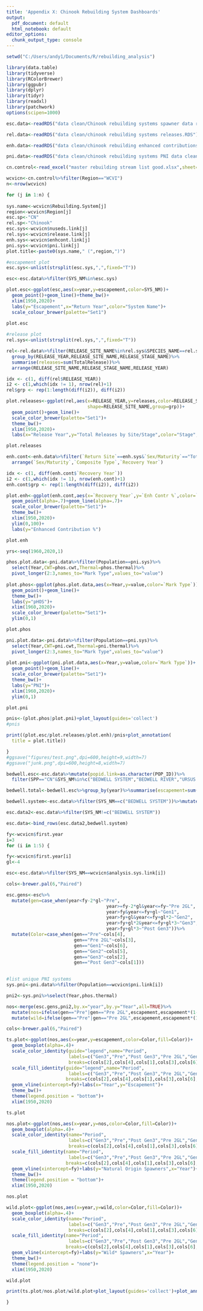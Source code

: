```yaml
---
title: 'Appendix X: Chinook Rebuilding System Dashboards'
output:
  pdf_document: default
  html_notebook: default
editor_options:
  chunk_output_type: console
---
```



```r
setwd("C:/Users/andy1/Documents/R/rebuilding_analysis")

library(data.table)
library(tidyverse)
library(RColorBrewer)
library(ggpubr)
library(dplyr)
library(tidyr)
library(readxl)
library(patchwork)
options(scipen=1000)

```


```r
esc.data<-readRDS("data clean/Chinook rebuilding systems spawner data raw.RDS")

rel.data<-readRDS("data clean/chinook rebuilding systems releases.RDS")

enh.data<-readRDS("data clean/chinook rebuilding enhanced contributions clean.RDS")

pni.data<-readRDS("data clean/chinook rebuilding systems PNI data clean.RDS")

cn.control<-read_excel("master rebuilding stream list good.xlsx",sheet="Chinook")

```

\newpage

```r


wcvicn<-cn.control%>%filter(Region=="WCVI")
n<-nrow(wcvicn)

for (j in 1:n) {
  
sys.name<-wcvicn$Rebuilding.System[j]
region<-wcvicn$Region[j]
esc.sp<-"CN"
rel.sp<-"Chinook"
esc.sys<-wcvicn$nuseds.link[j]
rel.sys<-wcvicn$release.link[j]
enh.sys<-wcvicn$enhcont.link[j]  
pni.sys<-wcvicn$pni.link[j]  
plot.title<-paste0(sys.name," (",region,")")

#escapement plot
esc.sys<-unlist(strsplit(esc.sys,",",fixed="T"))

esc<-esc.data%>%filter(SYS_NM%in%esc.sys)

plot.esc<-ggplot(esc,aes(x=year,y=escapement,color=SYS_NM))+
  geom_point()+geom_line()+theme_bw()+
  xlim(1950,2020)+
  labs(y="Escapement",x="Return Year",color="System Name")+
  scale_colour_brewer(palette="Set1")
  
plot.esc

#release plot
rel.sys<-unlist(strsplit(rel.sys,",",fixed="T"))

rel<-rel.data%>%filter(RELEASE_SITE_NAME%in%rel.sys&SPECIES_NAME==rel.sp)%>%
  group_by(RELEASE_YEAR,RELEASE_SITE_NAME,RELEASE_STAGE_NAME)%>%
  summarise(releases=sum(TotalRelease))%>%
  arrange(RELEASE_SITE_NAME,RELEASE_STAGE_NAME,RELEASE_YEAR)

idx <- c(1, diff(rel$RELEASE_YEAR))
i2 <- c(1,which(idx != 1), nrow(rel)+1)
rel$grp <- rep(1:length(diff(i2)), diff(i2))

plot.releases<-ggplot(rel,aes(x=RELEASE_YEAR,y=releases,color=RELEASE_STAGE_NAME,
                              shape=RELEASE_SITE_NAME,group=grp))+
  geom_point()+geom_line()+
  scale_color_brewer(palette="Set1")+
  theme_bw()+
  xlim(1950,2020)+
  labs(x="Release Year",y="Total Releases by Site/Stage",color="Stage",shape="Site")

plot.releases

enh.cont<-enh.data%>%filter(`Return Site`==enh.sys&`Sex/Maturity`=="Total Adults")%>%
  arrange(`Sex/Maturity`,`Composite Type`,`Recovery Year`)

idx <- c(1, diff(enh.cont$`Recovery Year`))
i2 <- c(1,which(idx != 1), nrow(enh.cont)+1)
enh.cont$grp <- rep(1:length(diff(i2)), diff(i2))

plot.enh<-ggplot(enh.cont,aes(x=`Recovery Year`,y=`Enh Contr %`,color=`Composite Type`))+
  geom_point(alpha=.7)+geom_line(alpha=.7)+
  scale_color_brewer(palette="Set1")+
  theme_bw()+
  xlim(1950,2020)+
  ylim(0,100)+
  labs(y="Enhanced Contribution %")

plot.enh

yrs<-seq(1960,2020,1)

phos.plot.data<-pni.data%>%filter(Population==pni.sys)%>%
  select(Year,CWT=phos.cwt,Thermal=phos.thermal)%>%
  pivot_longer(2:3,names_to="Mark Type",values_to="value")
  
plot.phos<-ggplot(phos.plot.data,aes(x=Year,y=value,color=`Mark Type`))+
  geom_point()+geom_line()+
  theme_bw()+
  labs(y="pHOS")+
  xlim(1960,2020)+
  scale_color_brewer(palette="Set1")+
  ylim(0,1)

plot.phos

pni.plot.data<-pni.data%>%filter(Population==pni.sys)%>%
  select(Year,CWT=pni.cwt,Thermal=pni.thermal)%>%
  pivot_longer(2:3,names_to="Mark Type",values_to="value")
  
plot.pni<-ggplot(pni.plot.data,aes(x=Year,y=value,color=`Mark Type`))+
  geom_point()+geom_line()+
  scale_color_brewer(palette="Set1")+
  theme_bw()+
  labs(y="PNI")+
  xlim(1960,2020)+
  ylim(0,1)

plot.pni

pnis<-(plot.phos|plot.pni)+plot_layout(guides='collect')
#pnis

print((plot.esc/plot.releases/plot.enh)/pnis+plot_annotation(
  title = plot.title))

}
#ggsave("figures/test.png",dpi=600,height=9,width=7)
#ggsave("junk.png",dpi=600,height=8,width=7)

```


```r
bedwell.esc<-esc.data%>%mutate(popid.link=as.character(POP_ID))%>%
  filter(SPP=="CN"&SYS_NM%in%c("BEDWELL SYSTEM","BEDWELL RIVER","URSUS CREEK"))

bedwell.total<-bedwell.esc%>%group_by(year)%>%summarise(escapement=sum(escapement,na.rm=TRUE))%>%mutate_at(c('escapement'), ~na_if(., 0))

bedwell.system<-esc.data%>%filter(SYS_NM==c("BEDWELL SYSTEM"))%>%mutate(escapement=bedwell.total$escapement)

esc.data2<-esc.data%>%filter(SYS_NM!=c("BEDWELL SYSTEM"))

esc.data<-bind_rows(esc.data2,bedwell.system)

```


```r

fy<-wcvicn$first.year
i=3
for (i in 1:5) {

fy<-wcvicn$first.year[i]
gl<-4

esc<-esc.data%>%filter(SYS_NM==wcvicn$analysis.sys.link[i])

cols<-brewer.pal(6,"Paired")

esc.gens<-esc%>%
  mutate(gen=case_when(year<fy-2*gl~"Pre",
                                     year>=fy-2*gl&year<=fy~"Pre 2GL",
                                     year>fy&year<=fy+gl~"Gen1",
                                     year>fy+gl&year<=fy+gl*2~"Gen2",
                                     year>fy+gl*2&year<=fy+gl*3~"Gen3",
                                     year>fy+gl*3~"Post Gen3"))%>%
  mutate(Color=case_when(gen=="Pre"~cols[4],
                         gen=="Pre 2GL"~cols[3],
                         gen=="Gen1"~cols[6],
                         gen=="Gen2"~cols[5],
                         gen=="Gen3"~cols[2],
                         gen=="Post Gen3"~cols[1]))
  

#list unique PNI systems
sys.pni<-pni.data%>%filter(Population==wcvicn$pni.link[i])

pni2<-sys.pni%>%select(Year,phos.thermal)

nos<-merge(esc.gens,pni2,by.x="year",by.y="Year",all=TRUE)%>%
  mutate(nos=ifelse(gen=="Pre"|gen=="Pre 2GL",escapement,escapement*(1-phos.thermal)))%>%
  mutate(wild=ifelse(gen=="Pre"|gen=="Pre 2GL",escapement,escapement*(1-phos.thermal)^2))

cols<-brewer.pal(6,"Paired")

ts.plot<-ggplot(nos,aes(x=year,y=escapement,color=Color,fill=Color))+
  geom_boxplot(alpha=.4)+
  scale_color_identity(guide="legend",name="Period",
                       labels=c("Gen3","Pre","Post Gen3","Pre 2GL","Gen1","Gen2"),
                       breaks=c(cols[2],cols[4],cols[1],cols[3],cols[6],cols[5]))+
  scale_fill_identity(guide="legend",name="Period",
                       labels=c("Gen3","Pre","Post Gen3","Pre 2GL","Gen1","Gen2"),
                      breaks=c(cols[2],cols[4],cols[1],cols[3],cols[6],cols[5]))+
  geom_vline(xintercept=fy)+labs(x="Year",y="Escapement")+
  theme_bw()+
  theme(legend.position = "bottom")+
  xlim(1950,2020)

ts.plot

nos.plot<-ggplot(nos,aes(x=year,y=nos,color=Color,fill=Color))+
  geom_boxplot(alpha=.4)+
  scale_color_identity(name="Period",
                       labels=c("Gen3","Pre","Post Gen3","Pre 2GL","Gen1","Gen2"),
                       breaks=c(cols[2],cols[4],cols[1],cols[3],cols[6],cols[5]))+
  scale_fill_identity(name="Period",
                       labels=c("Gen3","Pre","Post Gen3","Pre 2GL","Gen1","Gen2"),
                      breaks=c(cols[2],cols[4],cols[1],cols[3],cols[6],cols[5]))+
  geom_vline(xintercept=fy)+labs(y="Natural Origin Spawners",x="Year")+
  theme_bw()+
  theme(legend.position = "bottom")+
  xlim(1950,2020)

nos.plot

wild.plot<-ggplot(nos,aes(x=year,y=wild,color=Color,fill=Color))+
  geom_boxplot(alpha=.4)+
  scale_color_identity(name="Period",
                       labels=c("Gen3","Pre","Post Gen3","Pre 2GL","Gen1","Gen2"),
                       breaks=c(cols[2],cols[4],cols[1],cols[3],cols[6],cols[5]))+
  scale_fill_identity(name="Period",
                       labels=c("Gen3","Pre","Post Gen3","Pre 2GL","Gen1","Gen2"),
                      breaks=c(cols[2],cols[4],cols[1],cols[3],cols[6],cols[5]))+
  geom_vline(xintercept=fy)+labs(y="Wild* Spawners",x="Year")+
  theme_bw()+
  theme(legend.position = "none")+
  xlim(1950,2020)

wild.plot

print(ts.plot/nos.plot/wild.plot+plot_layout(guides='collect')+plot_annotation(title="Total Spawners, Natural Origin Spawners, and Wild Spawners",subtitle = paste0(wcvicn$analysis.sys.link[i]," (",region,")")))&theme(legend.position='bottom')

}
```

